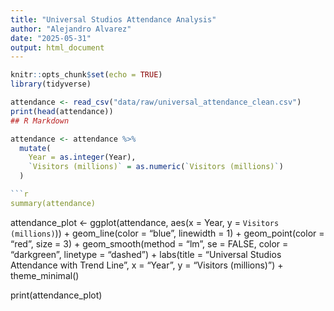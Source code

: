 ```yaml
---
title: "Universal Studios Attendance Analysis"
author: "Alejandro Alvarez"
date: "2025-05-31"
output: html_document
---
```



```r
knitr::opts_chunk$set(echo = TRUE)
library(tidyverse)

attendance <- read_csv("data/raw/universal_attendance_clean.csv")
print(head(attendance))
## R Markdown

attendance <- attendance %>%
  mutate(
    Year = as.integer(Year),
    `Visitors (millions)` = as.numeric(`Visitors (millions)`)
  )

```r
summary(attendance)
```


attendance_plot <- ggplot(attendance, aes(x = Year, y = `Visitors (millions)`)) +
  geom_line(color = "blue", linewidth = 1) +
  geom_point(color = "red", size = 3) +
  geom_smooth(method = "lm", se = FALSE, color = "darkgreen", linetype = "dashed") +
  labs(title = "Universal Studios Attendance with Trend Line",
       x = "Year", y = "Visitors (millions)") +
  theme_minimal()

print(attendance_plot)

